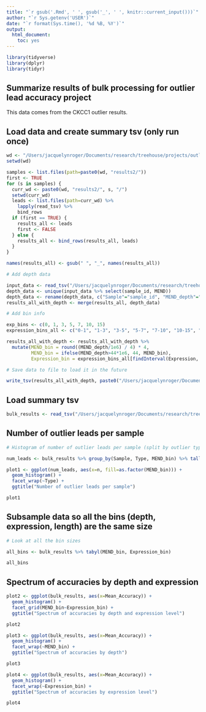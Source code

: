 ```yaml
---
title: "`r gsub('.Rmd', ' ', gsub('_', ' ', knitr::current_input()))`"
author: "`r Sys.getenv('USER')`"
date: "`r format(Sys.time(), '%d %B, %Y')`"
output:
  html_document:
    toc: yes
---
```


```r

library(tidyverse)
library(dplyr)
library(tidyr)

```

## Summarize results of bulk processing for outlier lead accuracy project

This data comes from the CKCC1 outlier results.

## Load data and create summary tsv (only run once)

```r

wd <- "/Users/jacquelynroger/Documents/research/treehouse/projects/outlier_lead_accuracy/bulk_processing/"
setwd(wd)

samples <- list.files(path=paste0(wd, "results2/"))
first <- TRUE
for (s in samples) {
  curr_wd <- paste0(wd, "results2/", s, "/")
  setwd(curr_wd)
  leads <- list.files(path=curr_wd) %>%
    lapply(read_tsv) %>%
    bind_rows
  if (first == TRUE) {
    results_all <- leads
    first <- FALSE
  } else {
    results_all <- bind_rows(results_all, leads)
  }
}

names(results_all) <- gsub(" ", "_", names(results_all))

# Add depth data

input_data <- read_tsv("/Users/jacquelynroger/Documents/research/treehouse/projects/outlier_lead_accuracy/bulk_processing/outlier_probability_input_CKCC_2020_06_15.tsv")
depth_data <- unique(input_data %>% select(sample_id, MEND))
depth_data <- rename(depth_data, c("Sample"="sample_id", "MEND_depth"="MEND"))
results_all_with_depth <- merge(results_all, depth_data)

# Add bin info

exp_bins <- c(0, 1, 3, 5, 7, 10, 15)
expression_bins_all <- c("0-1", "1-3", "3-5", "5-7", "7-10", "10-15", "15-20")

results_all_with_depth <- results_all_with_depth %>%
  mutate(MEND_bin = round((MEND_depth/1e6) / 4) * 4,
         MEND_bin = ifelse(MEND_depth>44*1e6, 44, MEND_bin),
         Expression_bin = expression_bins_all[findInterval(Expression, exp_bins)])

# Save data to file to load it in the future

write_tsv(results_all_with_depth, paste0("/Users/jacquelynroger/Documents/research/treehouse/projects/outlier_lead_accuracy/bulk_processing/bulk_results2.tsv"))

```

## Load summary tsv

```r

bulk_results <- read_tsv("/Users/jacquelynroger/Documents/research/treehouse/projects/outlier_lead_accuracy/bulk_processing/bulk_results2.tsv", col_types=cols())

```

## Number of outlier leads per sample

```r

# Histogram of number of outlier leads per sample (split by outlier type & fill is depth)

num_leads <- bulk_results %>% group_by(Sample, Type, MEND_bin) %>% tally()

plot1 <- ggplot(num_leads, aes(x=n, fill=as.factor(MEND_bin))) +
  geom_histogram() +
  facet_wrap(~Type) +
  ggtitle("Number of outlier leads per sample")

plot1

```

## Subsample data so all the bins (depth, expression, length) are the same size

```r

# Look at all the bin sizes

all_bins <- bulk_results %>% tabyl(MEND_bin, Expression_bin)

all_bins

```

## Spectrum of accuracies by depth and expression

```r

plot2 <- ggplot(bulk_results, aes(x=Mean_Accuracy)) +
  geom_histogram() +
  facet_grid(MEND_bin~Expression_bin) +
  ggtitle("Spectrum of accuracies by depth and expression level")

plot2

plot3 <- ggplot(bulk_results, aes(x=Mean_Accuracy)) +
  geom_histogram() +
  facet_wrap(~MEND_bin) +
  ggtitle("Spectrum of accuracies by depth")

plot3

plot4 <- ggplot(bulk_results, aes(x=Mean_Accuracy)) +
  geom_histogram() +
  facet_wrap(~Expression_bin) +
  ggtitle("Spectrum of accuracies by expression level")

plot4

```